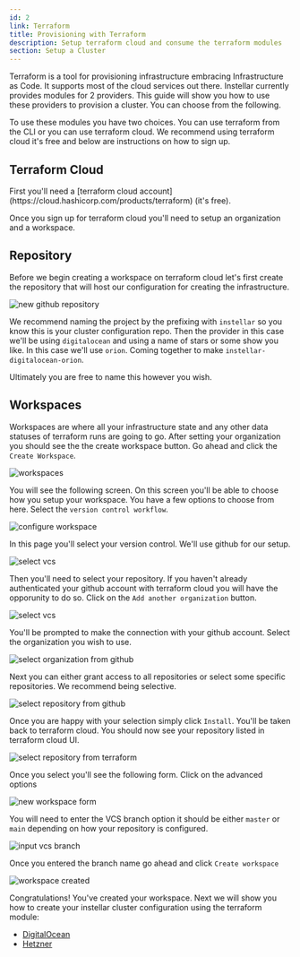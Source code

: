 ```yaml
---
id: 2
link: Terraform
title: Provisioning with Terraform
description: Setup terraform cloud and consume the terraform modules
section: Setup a Cluster
---
```



Terraform is a tool for provisioning infrastructure embracing Infrastructure as Code. It supports most of the cloud services out there. Instellar currently provides modules for 2 providers. This guide will show you how to use these providers to provision a cluster. You can choose from the following.

<QuickLinks>
  <QuickLink title="DigitalOcean" description="Use the digitalocean terraform module to setup a cluster" href="/docs/setup-a-cluster/digitalocean/" icon="/docs/digital-ocean/do-logo.png" />
  <QuickLink title="Hetzner" description="Use the hetzner cloud terraform module to setup a cluster" href="/docs/setup-a-cluster/hetzner/" icon="/docs/hetzner/hetzner-logo.png" />
</QuickLinks>

To use these modules you have two choices. You can use terraform from the CLI or you can use terraform cloud. We recommend using terraform cloud it's free and below are instructions on how to sign up.

## Terraform Cloud


<Callout title="Sign up to Terraform Cloud">
First you'll need a [terraform cloud account](https://cloud.hashicorp.com/products/terraform) (it's free).
</Callout>

Once you sign up for terraform cloud you'll need to setup an organization and a workspace.

## Repository

Before we begin creating a workspace on terraform cloud let's first create the repository that will host our configuration for creating the infrastructure.

![new github repository](/docs/github/new-repository.png)

We recommend naming the project by the prefixing with `instellar` so you know this is your cluster configuration repo. Then the provider in this case we'll be using `digitalocean` and using a name of stars or some show you like. In this case we'll use `orion`. Coming together to make `instellar-digitalocean-orion`. 

Ultimately you are free to name this however you wish.

## Workspaces

Workspaces are where all your infrastructure state and any other data statuses of terraform runs are going to go. After setting your organization you should see the the create workspace button. Go ahead and click the `Create Workspace`.

![workspaces](/docs/terraform/create-workspace.png)

You will see the following screen. On this screen you'll be able to choose how you setup your workspace. You have a few options to choose from here. Select the `version control workflow`.

![configure workspace](/docs/terraform/new-workspace.png)

In this page you'll select your version control. We'll use github for our setup.

![select vcs](/docs/terraform/select-vcs.png)

Then you'll need to select your repository. If you haven't already authenticated your github account with terraform cloud you will have the opporunity to do so. Click on the `Add another organization` button.

![select vcs](/docs/terraform/select-repository.png)

You'll be prompted to make the connection with your github account. Select the organization you wish to use.

![select organization from github](/docs/github/select-organization.png)

Next you can either grant access to all repositories or select some specific repositories. We recommend being selective.

![select repository from github](/docs/github/select-repository-for-terraform.png)

Once you are happy with your selection simply click `Install`. You'll be taken back to terraform cloud. You should now see your repository listed in terraform cloud UI.

![select repository from terraform](/docs/terraform/select-repository-from-terraform.png)

Once you select you'll see the following form. Click on the advanced options

![new workspace form](/docs/terraform/new-workspace-form.png)

You will need to enter the VCS branch option it should be either `master` or `main` depending on how your repository is configured.

![input vcs branch](/docs/terraform/vcs-branch.png)

Once you entered the branch name go ahead and click `Create workspace`

![workspace created](/docs/terraform/workspace-created.png)

Congratulations! You've created your workspace. Next we will show you how to create your instellar cluster configuration using the terraform module:

- [DigitalOcean](/docs/setup-a-cluster/digitalocean/)
- [Hetzner](/docs/setup-a-cluster/hetzner/)